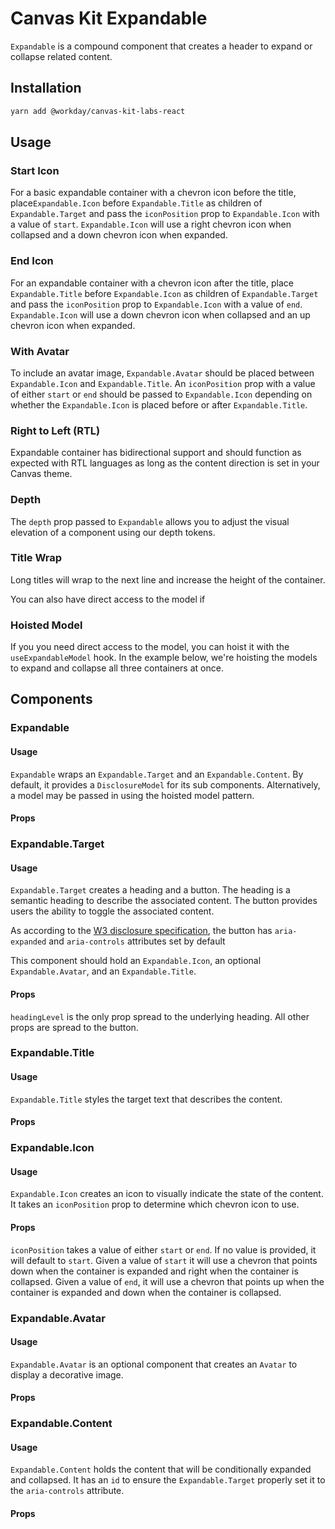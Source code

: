 


<Meta title="Labs/Expandable/React" component={Expandable} />

# Canvas Kit Expandable

`Expandable` is a compound component that creates a header to expand or collapse related content.

## Installation

```sh
yarn add @workday/canvas-kit-labs-react
```

## Usage

### Start Icon

For a basic expandable container with a chevron icon before the title, place`Expandable.Icon` before
`Expandable.Title` as children of `Expandable.Target` and pass the `iconPosition` prop to
`Expandable.Icon` with a value of `start`. `Expandable.Icon` will use a right chevron icon when
collapsed and a down chevron icon when expanded.

<ExampleCodeBlock code={StartIcon} />

### End Icon

For an expandable container with a chevron icon after the title, place `Expandable.Title` before
`Expandable.Icon` as children of `Expandable.Target` and pass the `iconPosition` prop to
`Expandable.Icon` with a value of `end`. `Expandable.Icon` will use a down chevron icon when
collapsed and an up chevron icon when expanded.

<ExampleCodeBlock code={EndIcon} />

### With Avatar

To include an avatar image, `Expandable.Avatar` should be placed between `Expandable.Icon` and
`Expandable.Title`. An `iconPosition` prop with a value of either `start` or `end` should be passed
to `Expandable.Icon` depending on whether the `Expandable.Icon` is placed before or after
`Expandable.Title`.

<ExampleCodeBlock code={Avatar} />

### Right to Left (RTL)

Expandable container has bidirectional support and should function as expected with RTL languages as
long as the content direction is set in your Canvas theme.

<ExampleCodeBlock code={RTL} />

### Depth

The `depth` prop passed to `Expandable` allows you to adjust the visual elevation of a component
using our depth tokens.

<ExampleCodeBlock code={Depth} />

### Title Wrap

Long titles will wrap to the next line and increase the height of the container.

<ExampleCodeBlock code={LongTitle} />

You can also have direct access to the model if

### Hoisted Model

If you you need direct access to the model, you can hoist it with the `useExpandableModel` hook. In
the example below, we're hoisting the models to expand and collapse all three containers at once.

<ExampleCodeBlock code={HoistedModel} />

## Components

### Expandable

#### Usage

`Expandable` wraps an `Expandable.Target` and an `Expandable.Content`. By default, it provides a
`DisclosureModel` for its sub components. Alternatively, a model may be passed in using the hoisted
model pattern.

#### Props

<!-- <ArgsTable of={Expandable} /> -->

### Expandable.Target

#### Usage

`Expandable.Target` creates a heading and a button. The heading is a semantic heading to describe
the associated content. The button provides users the ability to toggle the associated content.

As according to the
[W3 disclosure specification](https://www.w3.org/TR/wai-aria-practices-1.1/#disclosure), the button
has `aria-expanded` and `aria-controls` attributes set by default

This component should hold an `Expandable.Icon`, an optional `Expandable.Avatar`, and an
`Expandable.Title`.

#### Props

`headingLevel` is the only prop spread to the underlying heading. All other props are spread to the
button.

<!-- <ArgsTable of={Expandable.Target} /> -->

### Expandable.Title

#### Usage

`Expandable.Title` styles the target text that describes the content.

#### Props

<!-- <ArgsTable of={Expandable.Title} /> -->

### Expandable.Icon

#### Usage

`Expandable.Icon` creates an icon to visually indicate the state of the content. It takes an
`iconPosition` prop to determine which chevron icon to use.

#### Props

`iconPosition` takes a value of either `start` or `end`. If no value is provided, it will default to
`start`. Given a value of `start` it will use a chevron that points down when the container is
expanded and right when the container is collapsed. Given a value of `end`, it will use a chevron
that points up when the container is expanded and down when the container is collapsed.

<!-- <ArgsTable of={Expandable.Icon} /> -->

### Expandable.Avatar

#### Usage

`Expandable.Avatar` is an optional component that creates an `Avatar` to display a decorative image.

#### Props

<!-- <ArgsTable of={Expandable.Avatar} /> -->

### Expandable.Content

#### Usage

`Expandable.Content` holds the content that will be conditionally expanded and collapsed. It has an
`id` to ensure the `Expandable.Target` properly set it to the `aria-controls` attribute.

#### Props

<!-- <ArgsTable of={Expandable.Content} /> -->
